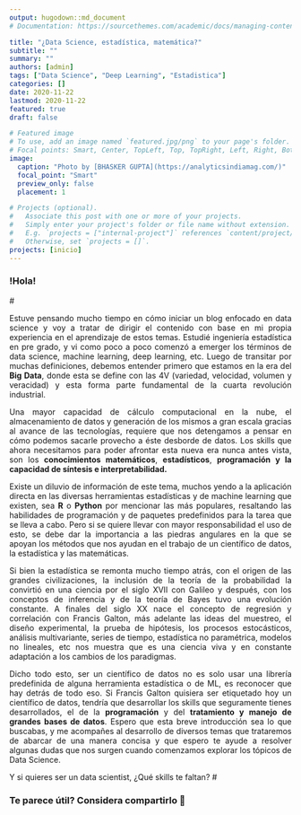 ```yaml
---
output: hugodown::md_document
# Documentation: https://sourcethemes.com/academic/docs/managing-content/

title: "¿Data Science, estadística, matemática?"
subtitle: ""
summary: ""
authors: [admin]
tags: ["Data Science", "Deep Learning", "Estadistica"]
categories: []
date: 2020-11-22
lastmod: 2020-11-22
featured: true
draft: false

# Featured image
# To use, add an image named `featured.jpg/png` to your page's folder.
# Focal points: Smart, Center, TopLeft, Top, TopRight, Left, Right, BottomLeft, Bottom, BottomRight.
image:
  caption: "Photo by [BHASKER GUPTA](https://analyticsindiamag.com/)"
  focal_point: "Smart"
  preview_only: false
  placement: 1

# Projects (optional).
#   Associate this post with one or more of your projects.
#   Simply enter your project's folder or file name without extension.
#   E.g. `projects = ["internal-project"]` references `content/project/deep-learning/index.md`.
#   Otherwise, set `projects = []`.
projects: [inicio]
---
```


### !Hola!

#<div style="text-align: justify">
Estuve pensando mucho tiempo en cómo iniciar un blog enfocado en data science y voy a tratar de dirigir el contenido con base en mi propia experiencia en el aprendizaje de estos temas. Estudié ingeniería estadística en pre grado, y vi como poco a poco comenzó a emerger los términos de data science, machine learning, deep learning, etc. Luego de transitar por muchas definiciones, debemos entender primero que estamos en la era del **Big Data**, donde esta se define con las 4V (variedad, velocidad, volumen y veracidad) y esta forma parte fundamental de la cuarta revolución industrial.

Una mayor capacidad de cálculo computacional en la nube, el almacenamiento de datos y generación de los mismos a gran escala gracias al avance de las tecnologías, requiere que nos detengamos a pensar en cómo podemos sacarle provecho a éste desborde de datos. Los skills que ahora necesitamos para poder afrontar esta nueva era nunca antes vista, son los **conocimientos matemáticos**, **estadísticos**, **programación y la capacidad de síntesis e interpretabilidad.**

Existe un diluvio de información de este tema, muchos yendo a la aplicación directa en las diversas herramientas estadísticas y de machine learning que existen, sea **R** o **Python** por mencionar las más populares, resaltando las habilidades de programación y de paquetes predefinidos para la tarea que se lleva a cabo. Pero si se quiere llevar con mayor responsabilidad el uso de esto, se debe dar la importancia a las piedras angulares en la que se apoyan los métodos que nos ayudan en el trabajo de un científico de datos, la estadística y las matemáticas.

Si bien la estadística se remonta mucho tiempo atrás, con el origen de las grandes civilizaciones, la inclusión de la teoría de la probabilidad la convirtió en una ciencia por el siglo XVII con Galileo y después, con los conceptos de inferencia y de la teoría de Bayes tuvo una evolución constante. A finales del siglo XX nace el concepto de regresión y correlación con Francis Galton, más adelante las ideas del muestreo, el diseño experimental, la prueba de hipótesis, los procesos estocásticos, análisis multivariante, series de tiempo, estadística no paramétrica, modelos no lineales, etc nos muestra que es una ciencia viva y en constante adaptación a los cambios de los paradigmas.

Dicho todo esto, ser un científico de datos no es solo usar una librería predefinida de alguna herramienta estadística o de ML, es reconocer que hay detrás de todo eso. Si Francis Galton quisiera ser etiquetado hoy un científico de datos, tendría que desarrollar los skills que seguramente tienes desarrollados, el de la **programación** y del **tratamiento y manejo de grandes bases de datos**. Espero que esta breve introducción sea lo que buscabas, y me acompañes al desarrollo de diversos temas que trataremos de abarcar de una manera concisa y que espero te ayude a resolver algunas dudas que nos surgen cuando comenzamos explorar los tópicos de Data Science.

Y si quieres ser un data scientist, ¿Qué skills te faltan?
#<div/>
  
### Te parece útil? Considera compartirlo 🙌


